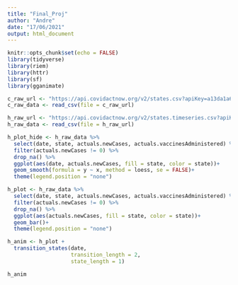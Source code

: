 ```yaml
---
title: "Final_Proj"
author: "Andre"
date: "17/06/2021"
output: html_document
---
```


```r
knitr::opts_chunk$set(echo = FALSE)
library(tidyverse)
library(riem)
library(httr)
library(sf)
library(gganimate)

```


```r
c_raw_url <- "https://api.covidactnow.org/v2/states.csv?apiKey=a13da1a6818345c697cc89ea4554529a"
c_raw_data <- read_csv(file = c_raw_url)

h_raw_url <- "https://api.covidactnow.org/v2/states.timeseries.csv?apiKey=a13da1a6818345c697cc89ea4554529a"
h_raw_data <- read_csv(file = h_raw_url)

```


```r
h_plot_hide <- h_raw_data %>% 
  select(date, state, actuals.newCases, actuals.vaccinesAdministered) %>% 
  filter(actuals.newCases != 0) %>% 
  drop_na() %>% 
  ggplot(aes(date, actuals.newCases, fill = state, color = state))+
  geom_smooth(formula = y ~ x, method = loess, se = FALSE)+
  theme(legend.position = "none")
```

```r
h_plot <- h_raw_data %>% 
  select(date, state, actuals.newCases, actuals.vaccinesAdministered) %>% 
  filter(actuals.newCases != 0) %>% 
  drop_na() %>% 
  ggplot(aes(actuals.newCases, fill = state, color = state))+
  geom_bar()+
  theme(legend.position = "none")
```


```r
h_anim <- h_plot +
  transition_states(date,
                    transition_length = 2,
                    state_length = 1)

h_anim
  
```

